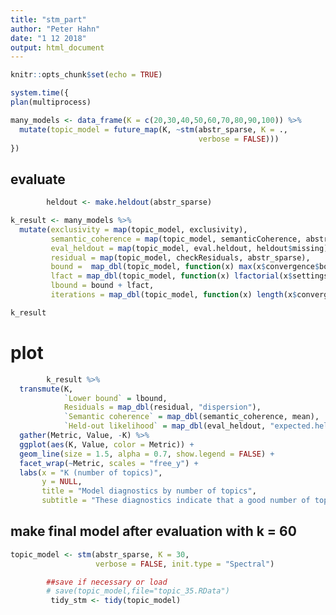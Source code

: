 ```yaml
---
title: "stm_part"
author: "Peter Hahn"
date: "1 12 2018"
output: html_document
---
```


```r
knitr::opts_chunk$set(echo = TRUE)
```

```r
system.time({
plan(multiprocess)

many_models <- data_frame(K = c(20,30,40,50,60,70,80,90,100)) %>%
  mutate(topic_model = future_map(K, ~stm(abstr_sparse, K = .,
                                          verbose = FALSE)))
})
```

## evaluate

```r
        heldout <- make.heldout(abstr_sparse)

k_result <- many_models %>%
  mutate(exclusivity = map(topic_model, exclusivity),
         semantic_coherence = map(topic_model, semanticCoherence, abstr_sparse),
         eval_heldout = map(topic_model, eval.heldout, heldout$missing),
         residual = map(topic_model, checkResiduals, abstr_sparse),
         bound =  map_dbl(topic_model, function(x) max(x$convergence$bound)),
         lfact = map_dbl(topic_model, function(x) lfactorial(x$settings$dim$K)),
         lbound = bound + lfact,
         iterations = map_dbl(topic_model, function(x) length(x$convergence$bound)))

k_result
```

# plot

```r
        k_result %>%
  transmute(K,
            `Lower bound` = lbound,
            Residuals = map_dbl(residual, "dispersion"),
            `Semantic coherence` = map_dbl(semantic_coherence, mean),
            `Held-out likelihood` = map_dbl(eval_heldout, "expected.heldout")) %>%
  gather(Metric, Value, -K) %>%
  ggplot(aes(K, Value, color = Metric)) +
  geom_line(size = 1.5, alpha = 0.7, show.legend = FALSE) +
  facet_wrap(~Metric, scales = "free_y") +
  labs(x = "K (number of topics)",
       y = NULL,
       title = "Model diagnostics by number of topics",
       subtitle = "These diagnostics indicate that a good number of topics would be around 60")
```

## make final model after evaluation with k = 60

```r
topic_model <- stm(abstr_sparse, K = 30, 
                   verbose = FALSE, init.type = "Spectral")
```

```r
        ##save if necessary or load
        # save(topic_model,file="topic_35.RData")
         tidy_stm <- tidy(topic_model)
```